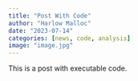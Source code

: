 ```yaml
---
title: "Post With Code"
author: "Harlow Malloc"
date: "2023-07-14"
categories: [news, code, analysis]
image: "image.jpg"
---
```


This is a post with executable code.
